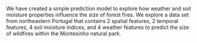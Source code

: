 We have created a simple prediction model to explore how weather and soil moisture properties influence the size of forest fires. We explore a data set from northeastern Portugal that contains 2 spatial features, 2 temporal features, 4 soil moisture indices, and 4 weather features to predict the size of wildfires within the Montesinho natural park. 